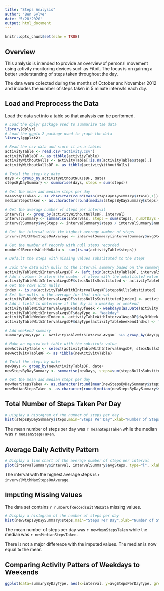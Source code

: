 ```yaml
---
title: "Steps Analysis"
author: "Ben Sylve"
date: "5/28/2020"
output: html_document
---
```


```r
knitr::opts_chunk$set(echo = TRUE)
```

## Overview

This analysis is intended to provide an overview of personal movement using activity monitoring devices such as Fitbit. The focus is on gaining a better understanding of steps taken throughout the day.

The data were collected during the months of October and November 2012 and includes the number of steps taken in 5 minute intervals each day.

## Load and Preprocess the Data

Load the data set into a table so that analysis can be performed.

```r
# Load the dplyr package used to summarize the data
library(dplyr)
# Load the ggplot2 package used to graph the data
library(ggplot2)

# Read the csv data and store it as a tables
activityTable <- read.csv("activity.csv")
activityTableDF <- as_tibble(activityTable)
activityWithoutNulls <- activityTable[!is.na(activityTable$steps),]
activityWithoutNullsDF <- as_tibble(activityWithoutNulls)

# Total the steps by date
days <- group_by(activityWithoutNullsDF, date)
stepsByDaySummary <- summarise(days, steps = sum(steps))

# Get the mean and median steps per day
meanStepsTaken <- as.character(round(mean(stepsByDaySummary$steps),1))
medianStepsTaken <- as.character(round(median(stepsByDaySummary$steps),1))

# Get the average number of steps per interval
intervals <- group_by(activityWithoutNullsDF, interval)
intervalSummary <- summarise(intervals, steps = sum(steps), numOfDays = n_distinct(date))
intervalSummary$avgSteps <- intervalSummary$steps / intervalSummary$numOfDays

# Get the interval with the highest average number of steps
invervalWithMaxStepsOnAverage <- intervalSummary[intervalSummary$avgSteps == max(intervalSummary$avgSteps),]$interval

# Get the number of records with null steps recorded
numberOfRecordsWithNoData <- sum(is.na(activityTable$steps))

# Default the steps with missing values substituted to the steps

# Join the data with nulls to the interval summary based on the summary by interval
activityTableWithIntervalAvgsDF <- left_join(activityTableDF, intervalSummary, by = "interval")
# Add a column to store the number of steps with the substituted value for nulls
activityTableWithIntervalAvgsDF$stepsNullsSubstituted <- activityTableWithIntervalAvgsDF$steps.x
# Get the rows with nulls
index <- is.na(activityTableWithIntervalAvgsDF$stepsNullsSubstituted)
# Set the nulls to the average for that interval
activityTableWithIntervalAvgsDF$stepsNullsSubstituted[index] <- activityTableWithIntervalAvgsDF$avgSteps
# Add a field to determine if the day is a weekday or weekend
activityTableWithIntervalAvgsDF$dayOfWeek <- weekdays(as.Date(activityTableWithIntervalAvgsDF$date))
activityTableWithIntervalAvgsDF$dayType <- "Weekday"
activityTableWeekendIndex <- activityTableWithIntervalAvgsDF$dayOfWeek == "Saturday" | activityTableWithIntervalAvgsDF$dayOfWeek == "Sunday"
activityTableWithIntervalAvgsDF$dayType[activityTableWeekendIndex] <- "Weekend"

# Add weekend summary
summaryByDayType <- activityTableWithIntervalAvgsDF %>% group_by(dayType, interval) %>% summarize(avgStepsPerDayType = mean(stepsNullsSubstituted, na.rm=TRUE))

# Make an equivalent table with the subsitute value
newActivityTable <- select(activityTableWithIntervalAvgsDF, stepsNullsSubstituted, date, interval)
newActivityTableDF <- as_tibble(newActivityTable)

# Total the steps by date
newDays <- group_by(newActivityTableDF, date)
newStepsByDaySummary <- summarise(newDays, steps=sum(stepsNullsSubstituted))

# Get the mean and median steps per day
newMeanStepsTaken <- as.character(round(mean(newStepsByDaySummary$steps),1))
newMedianStepsTaken <- as.character(round(median(newStepsByDaySummary$steps),1))
```

## Total Number of Steps Taken Per Day

```r
# Display a histogram of the number of steps per day
hist(stepsByDaySummary$steps,main="Steps Per Day",xlab="Number of Steps",col="blue")
```

The mean number of steps per day was `r meanStepsTaken` while the median was `r medianStepsTaken`.

## Average Daily Activity Pattern

```r
# Display a line chart of the average number of steps per interval
plot(intervalSummary$interval, intervalSummary$avgSteps, type="l", xlab="Interval", ylab="Avg. Number of Steps", main="Average Number of Steps Per Interval")
```

The interval with the highest average steps is `r invervalWithMaxStepsOnAverage`.

## Imputing Missing Values

The data set contains `r numberOfRecordsWithNoData` missing values.

```r
# Display a histogram of the number of steps per day
hist(newStepsByDaySummary$steps,main="Steps Per Day",xlab="Number of Steps",col="blue")
```

The mean number of steps per day was `r newMeanStepsTaken` while the median was `r newMedianStepsTaken`.

There is not a major difference with the imputed values. The median is now equal to the mean.

## Comparing Activity Patters of Weekdays to Weekends

```r
ggplot(data=summaryByDayType, aes(x=interval, y=avgStepsPerDayType, group=1)) + geom_line() + geom_point() + facet_wrap(~ dayType) + labs(y="Average Steps per Day", x="Interval")
```
